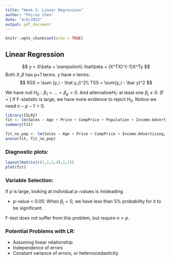 ```yaml
---
title: "Week 2: Linear Regression"
author: "Peiran Chen"
date: "4/6/2022"
output: pdf_document
---
```


```r
knitr::opts_chunk$set(echo = TRUE)
```

## Linear Regression

$$
y = X\beta + \varepsilon\\
\hat\beta = (X^TX)^{-1}X^Ty
$$
Both $X, \beta$ has p+1 terms. $y$ have $n$ terms.
$$
RSS = \sum (y_i - \hat y_i)^2\\
TSS = \sum(y_i - \bar y)^2
$$

We have null $H_0: \beta_1 = ... = \beta_p = 0$. And alternative$H_1:$ at least one $\beta_j \neq 0$.
\[F = \frac{(TSS-RSS)/p}{RSS/n-p-1}\]
If F-statistic is large, we have more evidence to reject $H_0$.
Notice we need $n-p-1 >0$.
```r
library(ISLR2)
fit <- lm(Sales ~ Age + Price + CompPrice + Population + Income:Advertising, data = Carseats)
summary(fit)

fit_no_pop <- lm(Sales ~ Age + Price + CompPrice + Income:Advertising, data = Carseats)
anova(fit, fit_no_pop)
```

### Diagnostic plots:

```r
layout(matrix(c(1,2,3,4),2,2))
plot(fit)
```
### Variable Selection:

If $p$ is large, looking at individual $p-$values is misleading  

  - p-value < 0.05: When $\beta_j = 0$, we have less than 5\% probability for it to 
  be significant.  
  
F-test does not suffer from this problem, but require $n > p$.

### Potential Problems with LR:

  - Assuming linear relationship
  - Independence of errors
  - Constant variance of errors, or heteroscedasticity
  
  
